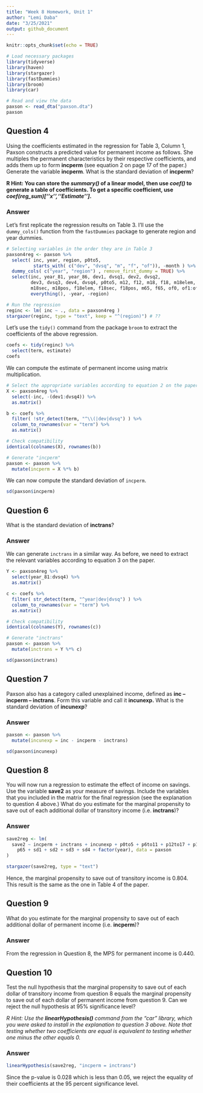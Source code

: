 ```yaml
---
title: "Week 8 Homework, Unit 1"
author: "Lemi Daba"
date: "3/25/2021"
output: github_document
---
```


```r
knitr::opts_chunk$set(echo = TRUE)
```

```r
# Load necessary packages
library(tidyverse)
library(haven)
library(stargazer)
library(fastDummies)
library(broom)
library(car)
```


```r
# Read and view the data
paxson <- read_dta("paxson.dta")
paxson
```


## Question 4

Using the coefficients estimated in the regression for Table 3, Column 1, Paxson constructs a predicted value for permanent income as follows. She multiples the permanent characteristics by their respective coefficients, and adds them up to form **incperm** (see equation 2 on page 17 of the paper.) Generate the variable **incperm**. What is the standard deviation of **incperm**?

**R Hint: You can store the *summary()* of a linear model, then use *coef()* to generate a table of coefficients. To get a specific coefficient, use *coef(reg_sum)[‘’x’’,‘‘Estimate’’]*.**

### Answer

Let's first replicate the regression results on Table 3. I'll use the `dummy_cols()` function from the `fastDummies` package to generate region and year dummies.

```r
# Selecting variables in the order they are in Table 3
paxson4reg <- paxson %>% 
  select( inc, year, region, p0to5, 
          starts_with( c("dev", "dvsq", "m", "f", "of")), -month ) %>% 
  dummy_cols( c("year", "region") , remove_first_dummy = TRUE) %>% 
  select(inc, year_81, year_86, dev1, dvsq1, dev2, dvsq2, 
         dev3, dvsq3, dev4, dvsq4, p0to5, m12, f12, m18, f18, m18elem,
         m18sec, m18pos, f18elem, f18sec, f18pos, m65, f65, of0, of1:of5,
         everything(), -year, -region)

# Run the regression
reginc <- lm( inc ~ ., data = paxson4reg )  
stargazer(reginc, type = "text", keep = "^(region)") # ??
```

Let's use the `tidy()` command from the package `broom` to extract the coefficients of the above regression.

```r
coefs <- tidy(reginc) %>% 
  select(term, estimate)
coefs
```

We can compute the estimate of permanent income using matrix multiplication. 

```r
# Select the appropriate variables according to equation 2 on the paper
X <- paxson4reg %>% 
  select(-inc, -(dev1:dvsq4)) %>% 
  as.matrix()

b <- coefs %>%
  filter( !str_detect(term, "^\\(|dev|dvsq") ) %>%
  column_to_rownames(var = "term") %>% 
  as.matrix()

# Check compatibility
identical(colnames(X), rownames(b))
```

```r
# Generate "incperm"
paxson <- paxson %>% 
  mutate(incperm = X %*% b)
```


We can now compute the standard deviation of `incperm`.

```r
sd(paxson$incperm)
```

## Question 6

What is the standard deviation of **inctrans**?

### Answer

We can generate `inctrans` in a similar way. As before, we need to extract the relevant variables according to equation 3 on the paper.

```r
Y <- paxson4reg %>%
  select(year_81:dvsq4) %>%
  as.matrix()

c <- coefs %>%
  filter( str_detect(term, "^year|dev|dvsq") ) %>%
  column_to_rownames(var = "term") %>% 
  as.matrix()

# Check compatibility
identical(colnames(Y), rownames(c))
```

```r
# Generate "inctrans"
paxson <- paxson %>% 
  mutate(inctrans = Y %*% c)

sd(paxson$inctrans)
```

## Question 7

Paxson also has a category called unexplained income, defined as **inc – incperm – inctrans**. Form this variable and call it **incunexp.** What is the standard deviation of **incunexp**?

### Answer

```r
paxson <- paxson %>% 
  mutate(incunexp = inc - incperm - inctrans)

sd(paxson$incunexp)
```

## Question 8

You will now run a regression to estimate the effect of income on savings. Use the variable **save2** as your measure of savings. Include the variables that you included in the matrix for the final regression (see the explanation to question 4 above.) What do you estimate for the marginal propensity to save out of each additional dollar of transitory income (i.e. **inctrans**)?


### Answer

```r
save2reg <- lm(
  save2 ~ incperm + inctrans + incunexp + p0to5 + p6to11 + p12to17 + p18to64 +
    p65 + sd1 + sd2 + sd3 + sd4 + factor(year), data = paxson
)

stargazer(save2reg, type = "text")
```

Hence, the marginal propensity to save out of transitory income is 0.804. This result is the same as the one in Table 4 of the paper.


## Question 9

What do you estimate for the marginal propensity to save out of each additional dollar of permanent income (i.e. **incperm**)?

### Answer

From the regression in Question 8, the MPS for permanent income is 0.440.


## Question 10

Test the null hypothesis that the marginal propensity to save out of each dollar of transitory income from question 8 equals the marginal propensity to save out of each dollar of permanent income from question 9. Can we reject the null hypothesis at 95% significance level?

*R Hint: Use the __linearHypothesis()__ command from the “car” library, which you were asked to install in the explanation to question 3 above. Note that testing whether two coefficients are equal is equivalent to testing whether one minus the other equals 0.*


### Answer

```r
linearHypothesis(save2reg, "incperm = inctrans")
```

Since the p-value is 0.028 which is less than 0.05, we reject the equality of their coefficients at the 95 percent significance level.



















